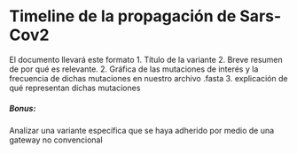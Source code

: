 
# Timeline de la propagación de Sars-Cov2

El documento llevará este formato
1. Título de la variante
2. Breve resumen de por qué es relevante.
2. Gráfica de las mutaciones de interés y la frecuencia de dichas mutaciones en nuestro archivo .fasta
3. explicación de qué representan dichas mutaciones

##### Bonus:
Analizar una variante específica que se haya adherido por medio de una gateway no convencional

#### 


